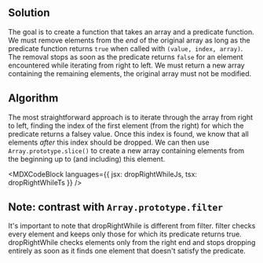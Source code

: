 

## Solution

The goal is to create a function that takes an array and a predicate function. We must remove elements from the _end_ of the original array as long as the predicate function returns `true` when called with `(value, index, array)`. The removal stops as soon as the predicate returns `false` for an element encountered while iterating from right to left. We must return a new array containing the remaining elements, the original array must not be modified.

## Algorithm

The most straightforward approach is to iterate through the array from right to left, finding the index of the first element (from the right) for which the predicate returns a falsey value. Once this index is found, we know that all elements _after_ this index should be dropped. We can then use `Array.prototype.slice()` to create a new array containing elements from the beginning up to (and including) this element.

<MDXCodeBlock languages={{ jsx: dropRightWhileJs, tsx: dropRightWhileTs }} />

## Note: contrast with `Array.prototype.filter`

It's important to note that dropRightWhile is different from filter. filter checks every element and keeps only those for which its predicate returns true. dropRightWhile checks elements only from the right end and stops dropping entirely as soon as it finds one element that doesn't satisfy the predicate.
